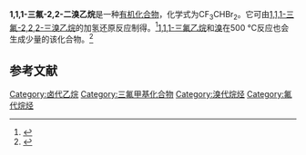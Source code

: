 {{Chembox
| Name = 
| NameEn = 1,1-Dibromo-2,2,2-trifluoroethane
| ImageFile = 1,1-Dibromo-2,2,2-trifluoroethane.png
|  ImageSize = 
|  ImageAlt = 
| IUPACName = 
| IUPACNameZh = 
| OtherNames = 1,1-二溴-2,2,2-三氟乙烷
| Section1 = {{Chembox Identifiers
|   CASNo = 354-30-3
|   CASNo_Ref = {{cascite|correct|CAS}}
|   PubChem = 
|   SMILES =FC(F)(F)C(Br)Br  }}
| Section2 = {{Chembox Properties
|  C=2 | H=1 | Br=2 | F=3
|   Appearance = 
|   Density = 
|   MeltingPt =
|   BoilingPt = {{convert|73|C|K}}<ref name=McBee />
|   Solubility = 0.034 g<ref>Calculated using Advanced Chemistry Development (ACD/Labs) Software V11.02 (© 1994-2020 ACD/Labs). Retrieved from SciFinder. [2020-10-06]</ref> }}
| Section3 = {{Chembox Hazards
|   MainHazards = 
|   FlashPt = 
|   Autoignition =  }}
}}
'''1,1,1-三氟-2,2-二溴乙烷'''是一种[[有机化合物|有机化合物]]，化学式为CF<sub>3</sub>CHBr<sub>2</sub>。它可由[[1,1,1-三氟-2,2,2-三溴乙烷|1,1,1-三氟-2,2,2-三溴乙烷]]的加氢还原反应制得。<ref>{{cite journal|journal=Journal of Fluorine Chemistry|volume=55|issue=1|language=en|date=1991-11|pages=101–103|doi=10.1016/S0022-1139(00)81258-0|url=https://linkinghub.elsevier.com/retrieve/pii/S0022113900812580|title=Catalytic hydrogen-transfer reduction of polyhalofluoroalkanes using sodium hypophosphite|accessdate=2020-10-06|author=Chang-Ming Hu, Ming-Hu Tu|archive-date=2018-06-02|archive-url=https://web.archive.org/web/20180602140329/https://linkinghub.elsevier.com/retrieve/pii/S0022113900812580|dead-url=no}}</ref>[[1,1,1-三氟乙烷|1,1,1-三氟乙烷]]和[[溴|溴]]在500 °C反应也会生成少量的该化合物。<ref name=McBee>{{cite journal|journal=Industrial & Engineering Chemistry|volume=39|issue=3|language=en|issn=0019-7866|date=1947-03|pages=420–421|doi=10.1021/ie50447a641|url=https://pubs.acs.org/doi/abs/10.1021/ie50447a641|title=Direct Bromination of Fluorinated Alkanes|accessdate=2020-10-06|author=E. McBee, H. Hass, W. Toland, Jr., A. Truchan}}</ref>

==参考文献==
{{reflist}}

{{卤代乙烷}}

[[Category:卤代乙烷|Category:卤代乙烷]]
[[Category:三氟甲基化合物|Category:三氟甲基化合物]]
[[Category:溴代烷烃|Category:溴代烷烃]]
[[Category:氟代烷烃|Category:氟代烷烃]]